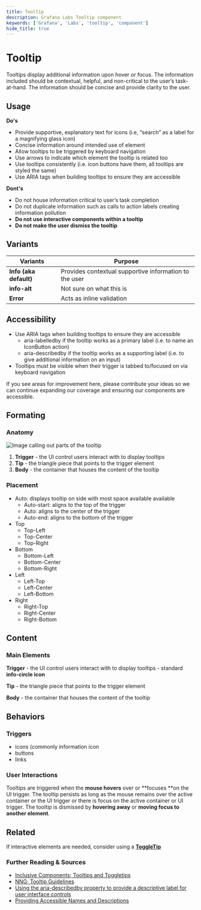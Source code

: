 ```yaml
---
title: Tooltip
description: Grafana Labs Tooltip component
keywords: ['Grafana', 'Labs', 'tooltip', 'component']
hide_title: true
---
```



# Tooltip <Badge text='ready' color='green'></Badge>

Tooltips display additional information upon hover or focus. The information included should be contextual, helpful, and non-critical to the user’s task-at-hand. The information should be concise and provide clarity to the user.

## Usage

<b>Do's</b>

* Provide supportive, explanatory text for icons (i.e, “search” as a label for a magnifying glass icon)
* Concise information around intended use of element
* Allow tooltips to be triggered by keyboard navigation
* Use arrows to indicate which element the tooltip is related too
* Use tooltips consistently (i.e. icon buttons have them, all tooltips are styled the same)
* Use ARIA tags when building tooltips to ensure they are accessible

<b>Dont's</b>

* Do not house information critical to user’s task completion
* Do not duplicate information such as calls to action labels creating information pollution
* **Do not use interactive components within a tooltip**
* **Do not make the user dismiss the tooltip**

## Variants

| Variants               | Purpose                                                                  |
| ---------------------- | ------------------------------------------------------------------------ |
| **Info (aka default)** | Provides contextual supportive information to the user                   |
| **info-alt**           | Not sure on what this is                                                 |
| **Error**              | Acts as inline validation                                                |

## Accessibility

* Use ARIA tags when building tooltips to ensure they are accessible
    * aria-labelledby if the tooltip works as a primary label (i.e. to name an IconButton action)
    * aria-describedby if the tooltip works as a supporting label (i.e. to give additional information on an input)
* Tooltips must be visible when their trigger is tabbed to/focused on via keyboard navigation

<InfoBox title="👋 &nbsp; Hi there!" severity="info">If you see areas for improvement here, please contribute your ideas so we can continue expanding our coverage and ensuring our components are accessible.</InfoBox>

## Formating

### Anatomy
![Image calling out parts of the tooltip](/img/tooltip_anatomy.png 'Image calling out parts of the tooltip')

1. **Trigger** - the UI control users interact with to display tooltips
2. **Tip** - the triangle piece that points to the trigger element
3. **Body** - the container that houses the content of the tooltip


### Placement

* Auto: displays tooltip on side with most space available available
    * Auto-start: aligns to the top of the trigger
    * Auto: aligns to the center of the trigger
    * Auto-end: aligns to the bottom of the trigger
* Top
    * Top-Left
    * Top-Center
    * Top-Right
* Bottom
    * Bottom-Left
    * Bottom-Center
    * Bottom-Right
* Left  
    * Left-Top
    * Left-Center
    * Left-Bottom
* Right
    * Right-Top
    * Right-Center
    * Right-Bottom


## Content

### Main Elements

**Trigger** - the UI control users interact with to display tooltips - standard **info-circle icon**

**Tip** - the triangle piece that points to the trigger element

**Body** - the container that houses the content of the tooltip


## Behaviors


### Triggers



* icons (commonly information icon
* buttons
* links


### User Interactions

Tooltips are triggered when the **mouse hovers** over or **focuses **on the UI trigger. The tooltip persists as long as the mouse remains over the active container or the UI trigger or there is focus on the active container or UI trigger. The tooltip is dismissed by **hovering away** or **moving focus to another element**.


## Related

If interactive elements are needed, consider using a **[ToggleTip](https://docs.google.com/document/d/1kvjn_w2W_SgGPVjN5Eprg_I-ZQwHRYghb5SozVQJvp0/edit?usp=sharing)**


### Further Reading & Sources



* [Inclusive Components; Tooltips and Toggletips](https://inclusive-components.design/tooltips-toggletips/)
* [NNG; Tooltip Guidelines](https://www.nngroup.com/articles/tooltip-guidelines/)
* [Using the aria-describedby property to provide a descriptive label for user interface controls](https://www.w3.org/WAI/WCAG21/Techniques/aria/ARIA1)
* [Providing Accessible Names and Descriptions](https://www.w3.org/WAI/ARIA/apg/practices/names-and-descriptions/)
